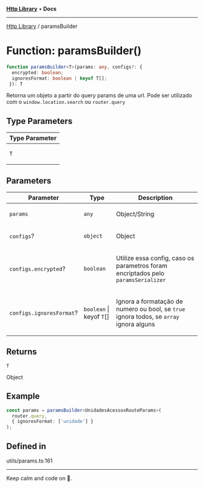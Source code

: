 
<Meta title="Libs/Http/functions/paramsBuilder" />



[**Http Library**](/?path=/docs/libs-http-overview--page) • **Docs**

***

[Http Library](/?path=/docs/libs-http-overview--page) / paramsBuilder

# Function: paramsBuilder()

```ts
function paramsBuilder<T>(params: any, configs?: {
  encrypted: boolean;
  ignoresFormat: boolean | keyof T[];
 }): T
```

Retorna um objeto a partir do query params de uma url.
Pode ser utilizado com o `window.location.search` ou `router.query`

## Type Parameters

<table>
<thead>
<tr>
<th>Type Parameter</th>
</tr>
</thead>
<tbody>
<tr>
<td>

`T`

</td>
</tr>
</tbody>
</table>

## Parameters

<table>
<thead>
<tr>
<th>Parameter</th>
<th>Type</th>
<th>Description</th>
</tr>
</thead>
<tbody>
<tr>
<td>

`params`

</td>
<td>

`any`

</td>
<td>

Object/String

</td>
</tr>
<tr>
<td>

`configs`?

</td>
<td>

`object`

</td>
<td>

Object

</td>
</tr>
<tr>
<td>

`configs.encrypted`?

</td>
<td>

`boolean`

</td>
<td>

Utilize essa config, caso os parametros foram encriptados pelo `paramsSerializer`

</td>
</tr>
<tr>
<td>

`configs.ignoresFormat`?

</td>
<td>

`boolean` \| keyof `T`[]

</td>
<td>

Ignora a formatação de numero ou bool, se `true` ignora todos, se `array` ignora alguns

</td>
</tr>
</tbody>
</table>

## Returns

`T`

Object

## Example

```ts
const params = paramsBuilder<UnidadesAcessosRouteParams>(
  router.query,
  { ignoresFormat: ['unidade'] }
);
```

## Defined in

utils/params.ts:161


***

Keep calm and code on 🤘.